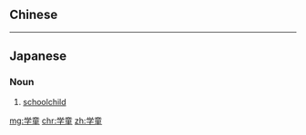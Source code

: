 {{also|學童}}
==Chinese==
{{zh-see|學童}}

----

==Japanese==
{{ja-kanjitab|がく|どう|yomi=o}}

===Noun===
{{ja-noun|がくどう|kyu=學童}}

# [[schoolchild]]

[[mg:学童]]
[[chr:学童]]
[[zh:学童]]